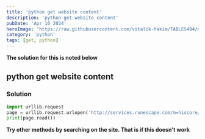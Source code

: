 ```yaml
---
title: 'python get website content'
description: 'python get website content'
pubDate: 'Apr 16 2024'
heroImage: 'https://raw.githubusercontent.com/vitalik-hakim/TABLES404/main/error_b/python.jpg'
category: 'python'
tags: [get, python]
---
```


**The solution for this is noted below**

## python get website content

### Solution

```python
import urllib.request
page = urllib.request.urlopen('http://services.runescape.com/m=hiscore/ranking?table=0&category_type=0&time_filter=0&date=1519066080774&user=zezima')
print(page.read())
```

**Try other methods by searching on the site. That is if this doesn't work**
